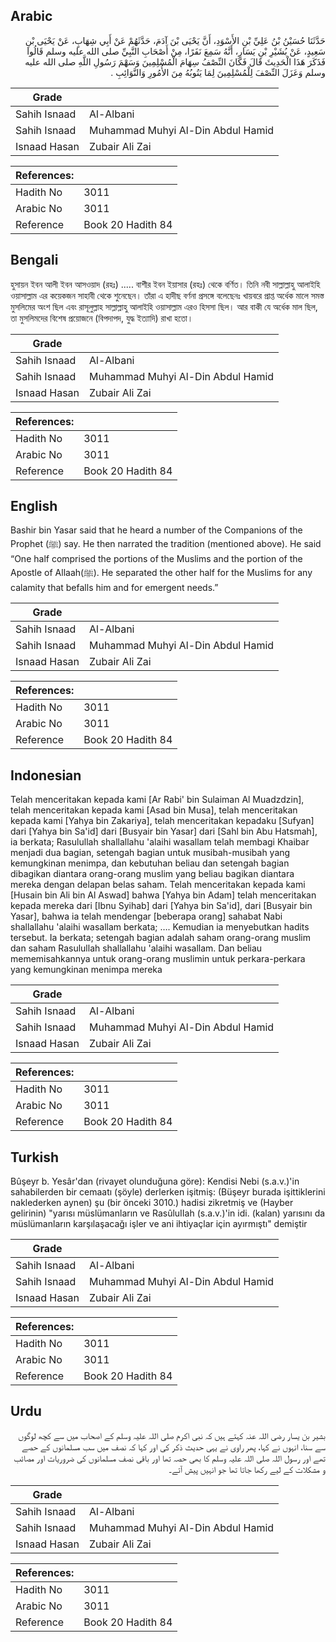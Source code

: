 ## Arabic


<div dir="rtl" lang="ar" style={{fontSize:'larger',backgroundColor:'#f8f9fa',padding:20}}>
حَدَّثَنَا حُسَيْنُ بْنُ عَلِيِّ بْنِ الأَسْوَدِ، أَنَّ يَحْيَى بْنَ آدَمَ، حَدَّثَهُمْ عَنْ أَبِي شِهَابٍ، عَنْ يَحْيَى بْنِ سَعِيدٍ، عَنْ بُشَيْرِ بْنِ يَسَارٍ، أَنَّهُ سَمِعَ نَفَرًا، مِنْ أَصْحَابِ النَّبِيِّ صلى الله عليه وسلم قَالُوا فَذَكَرَ هَذَا الْحَدِيثَ قَالَ فَكَانَ النِّصْفُ سِهَامَ الْمُسْلِمِينَ وَسَهْمَ رَسُولِ اللَّهِ صلى الله عليه وسلم وَعَزَلَ النِّصْفَ لِلْمُسْلِمِينَ لِمَا يَنُوبُهُ مِنَ الأُمُورِ وَالنَّوَائِبِ ‏.‏
</div>
<div style={{backgroundColor:'#f8f9fa',padding:20, marginBottom: 10}}><table> <thead> <tr> <th>Grade</th> <th></th> </tr> </thead> <tbody> <tr><td>Sahih Isnaad</td><td>Al-Albani</td></tr><tr><td>Sahih Isnaad</td><td>Muhammad Muhyi Al-Din Abdul Hamid</td></tr><tr><td>Isnaad Hasan</td><td>Zubair Ali Zai</td></tr></tbody></table><table> <thead> <tr> <th>References:</th> <th></th> </tr> </thead> <tbody><tr><td>Hadith No</td><td>3011</td></tr><tr><td>Arabic No</td><td>3011</td></tr><tr><td>Reference</td><td>Book 20 Hadith 84</td></tr></tbody></table></div>

## Bengali


<div dir="ltr" lang="bn" style={{fontSize:'larger',backgroundColor:'#f8f9fa',padding:20}}>
হুসায়ন ইবন আলী ইবন আসওয়াদ (রহঃ) ..... বাশীর ইবন ইয়াসার (রহঃ) থেকে বর্ণিত। তিনি নবী সাল্লাল্লাহু আলাইহি ওয়াসাল্লাম এর কয়েকজন সাহাবী থেকে শুনেছেন। তাঁরা এ হাদীছ বর্ণনা প্রসঙ্গে বলেছেনঃ খায়বরে প্রাপ্ত অর্ধেক মালে সমস্ত মুসলিমের অংশ ছিল এবং রাসূলুল্লাহ সাল্লাল্লাহু আলাইহি ওয়াসাল্লাম এরও হিসসা ছিল। আর বাকী যে অর্ধেক মাল ছিল, তা মুসলিমদের বিশেষ প্রয়োজনে (বিপদাপদ, যুদ্ধ ইত্যাদি) রাখা হতো।
</div>
<div style={{backgroundColor:'#f8f9fa',padding:20, marginBottom: 10}}><table> <thead> <tr> <th>Grade</th> <th></th> </tr> </thead> <tbody> <tr><td>Sahih Isnaad</td><td>Al-Albani</td></tr><tr><td>Sahih Isnaad</td><td>Muhammad Muhyi Al-Din Abdul Hamid</td></tr><tr><td>Isnaad Hasan</td><td>Zubair Ali Zai</td></tr></tbody></table><table> <thead> <tr> <th>References:</th> <th></th> </tr> </thead> <tbody><tr><td>Hadith No</td><td>3011</td></tr><tr><td>Arabic No</td><td>3011</td></tr><tr><td>Reference</td><td>Book 20 Hadith 84</td></tr></tbody></table></div>

## English


<div dir="ltr" lang="en" style={{fontSize:'larger',backgroundColor:'#f8f9fa',padding:20}}>
Bashir bin Yasar said that he heard a number of the Companions of the Prophet (ﷺ) say. He then narrated the tradition (mentioned above). He said “One half comprised the portions of the Muslims and the portion of the Apostle of Allaah(ﷺ). He separated the other half for the Muslims for any calamity that befalls him and for emergent needs.”
</div>
<div style={{backgroundColor:'#f8f9fa',padding:20, marginBottom: 10}}><table> <thead> <tr> <th>Grade</th> <th></th> </tr> </thead> <tbody> <tr><td>Sahih Isnaad</td><td>Al-Albani</td></tr><tr><td>Sahih Isnaad</td><td>Muhammad Muhyi Al-Din Abdul Hamid</td></tr><tr><td>Isnaad Hasan</td><td>Zubair Ali Zai</td></tr></tbody></table><table> <thead> <tr> <th>References:</th> <th></th> </tr> </thead> <tbody><tr><td>Hadith No</td><td>3011</td></tr><tr><td>Arabic No</td><td>3011</td></tr><tr><td>Reference</td><td>Book 20 Hadith 84</td></tr></tbody></table></div>

## Indonesian


<div dir="ltr" lang="id" style={{fontSize:'larger',backgroundColor:'#f8f9fa',padding:20}}>
Telah menceritakan kepada kami [Ar Rabi' bin Sulaiman Al Muadzdzin], telah menceritakan kepada kami [Asad bin Musa], telah menceritakan kepada kami [Yahya bin Zakariya], telah menceritakan kepadaku [Sufyan] dari [Yahya bin Sa'id] dari [Busyair bin Yasar] dari [Sahl bin Abu Hatsmah], ia berkata; Rasulullah shallallahu 'alaihi wasallam telah membagi Khaibar menjadi dua bagian, setengah bagian untuk musibah-musibah yang kemungkinan menimpa, dan kebutuhan beliau dan setengah bagian dibagikan diantara orang-orang muslim yang beliau bagikan diantara mereka dengan delapan belas saham. Telah menceritakan kepada kami [Husain bin Ali bin Al Aswad] bahwa [Yahya bin Adam] telah menceritakan kepada mereka dari [Ibnu Syihab] dari [Yahya bin Sa'id], dari [Busyair bin Yasar], bahwa ia telah mendengar [beberapa orang] sahabat Nabi shallallahu 'alaihi wasallam berkata; …. Kemudian ia menyebutkan hadits tersebut. Ia berkata; setengah bagian adalah saham orang-orang muslim dan saham Rasulullah shallallahu 'alaihi wasallam. Dan beliau mememisahkannya untuk orang-orang muslimin untuk perkara-perkara yang kemungkinan menimpa mereka
</div>
<div style={{backgroundColor:'#f8f9fa',padding:20, marginBottom: 10}}><table> <thead> <tr> <th>Grade</th> <th></th> </tr> </thead> <tbody> <tr><td>Sahih Isnaad</td><td>Al-Albani</td></tr><tr><td>Sahih Isnaad</td><td>Muhammad Muhyi Al-Din Abdul Hamid</td></tr><tr><td>Isnaad Hasan</td><td>Zubair Ali Zai</td></tr></tbody></table><table> <thead> <tr> <th>References:</th> <th></th> </tr> </thead> <tbody><tr><td>Hadith No</td><td>3011</td></tr><tr><td>Arabic No</td><td>3011</td></tr><tr><td>Reference</td><td>Book 20 Hadith 84</td></tr></tbody></table></div>

## Turkish


<div dir="ltr" lang="tr" style={{fontSize:'larger',backgroundColor:'#f8f9fa',padding:20}}>
Bûşeyr b. Yesâr'dan (rivayet olunduğuna göre): Kendisi Nebi (s.a.v.)'in sahabilerden bir cemaatı (şöyle) derlerken işitmiş: (Büşeyr burada işittiklerini naklederken aynen) şu (bir önceki 3010.) hadisi zikretmiş ve (Hayber gelirinin) "yarısı müslümanların ve RasûluIIah (s.a.v.)'in idi. (kalan) yarısını da müslümanların karşılaşacağı işler ve ani ihtiyaçlar için ayırmıştı" demiştir
</div>
<div style={{backgroundColor:'#f8f9fa',padding:20, marginBottom: 10}}><table> <thead> <tr> <th>Grade</th> <th></th> </tr> </thead> <tbody> <tr><td>Sahih Isnaad</td><td>Al-Albani</td></tr><tr><td>Sahih Isnaad</td><td>Muhammad Muhyi Al-Din Abdul Hamid</td></tr><tr><td>Isnaad Hasan</td><td>Zubair Ali Zai</td></tr></tbody></table><table> <thead> <tr> <th>References:</th> <th></th> </tr> </thead> <tbody><tr><td>Hadith No</td><td>3011</td></tr><tr><td>Arabic No</td><td>3011</td></tr><tr><td>Reference</td><td>Book 20 Hadith 84</td></tr></tbody></table></div>

## Urdu


<div dir="rtl" lang="ur" style={{fontSize:'larger',backgroundColor:'#f8f9fa',padding:20}}>
بشیر بن یسار رضی اللہ عنہ کہتے ہیں کہ نبی اکرم صلی اللہ علیہ وسلم کے اصحاب میں سے کچھ لوگوں سے سنا، انہوں نے کہا، پھر راوی نے یہی حدیث ذکر کی اور کہا کہ نصف میں سب مسلمانوں کے حصے تھے اور رسول اللہ صلی اللہ علیہ وسلم کا بھی حصہ تھا اور باقی نصف مسلمانوں کی ضروریات اور مصائب و مشکلات کے لیے رکھا جاتا تھا جو انہیں پیش آتے۔
</div>
<div style={{backgroundColor:'#f8f9fa',padding:20, marginBottom: 10}}><table> <thead> <tr> <th>Grade</th> <th></th> </tr> </thead> <tbody> <tr><td>Sahih Isnaad</td><td>Al-Albani</td></tr><tr><td>Sahih Isnaad</td><td>Muhammad Muhyi Al-Din Abdul Hamid</td></tr><tr><td>Isnaad Hasan</td><td>Zubair Ali Zai</td></tr></tbody></table><table> <thead> <tr> <th>References:</th> <th></th> </tr> </thead> <tbody><tr><td>Hadith No</td><td>3011</td></tr><tr><td>Arabic No</td><td>3011</td></tr><tr><td>Reference</td><td>Book 20 Hadith 84</td></tr></tbody></table></div>